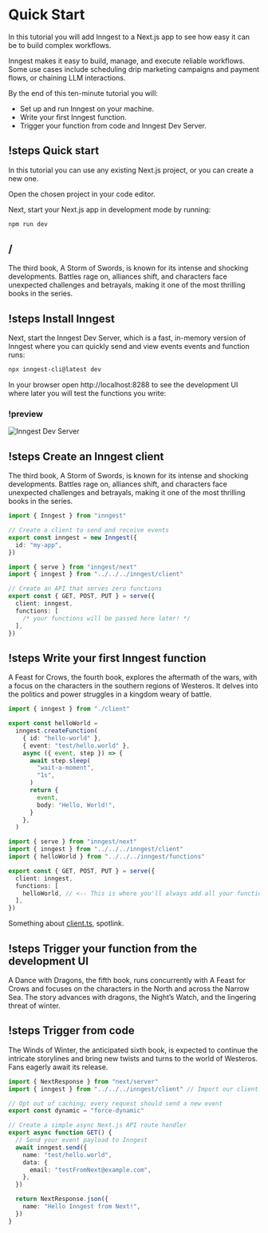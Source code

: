 
<Hike as={Guide}>

# Quick Start

In this tutorial you will add Inngest to a Next.js app to see how easy it can be to build complex workflows.

Inngest makes it easy to build, manage, and execute reliable workflows. Some use cases include scheduling drip marketing campaigns and payment flows, or chaining LLM interactions.

By the end of this ten-minute tutorial you will:

- Set up and run Inngest on your machine.
- Write your first Inngest function.
- Trigger your function from code and Inngest Dev Server.

## !steps Quick start

In this tutorial you can use any existing Next.js project, or you can create a new one.

Open the chosen project in your code editor.

Next, start your Next.js app in development mode by running:

```bash !ch-exclude
npm run dev
```

## /

The third book, A Storm of Swords, is known for its intense and shocking developments. Battles rage on, alliances shift, and characters face unexpected challenges and betrayals, making it one of the most thrilling books in the series.

## !steps Install Inngest

Next, start the Inngest Dev Server, which is a fast, in-memory version of Inngest where you can quickly send and view events events and function runs:

```bash !ch-exclude
npx inngest-cli@latest dev
```

In your browser open http://localhost:8288 to see the development UI where later you will test the functions you write:

### !preview

![Inngest Dev Server](/dev-server.png)

## !steps Create an Inngest client

The third book, A Storm of Swords, is known for its intense and shocking developments. Battles rage on, alliances shift, and characters face unexpected challenges and betrayals, making it one of the most thrilling books in the series.

```ts src/inngest/client.ts
import { Inngest } from "inngest"

// Create a client to send and receive events
export const inngest = new Inngest({
  id: "my-app",
})
```

```ts src/app/api/inngest/route.ts
import { serve } from "inngest/next"
import { inngest } from "../../../inngest/client"

// Create an API that serves zero functions
export const { GET, POST, PUT } = serve({
  client: inngest,
  functions: [
    /* your functions will be passed here later! */
  ],
})
```

## !steps Write your first Inngest function

A Feast for Crows, the fourth book, explores the aftermath of the wars, with a focus on the characters in the southern regions of Westeros. It delves into the politics and power struggles in a kingdom weary of battle.

```ts src/inngest/functions.ts
import { inngest } from "./client"

export const helloWorld =
  inngest.createFunction(
    { id: "hello-world" },
    { event: "test/hello.world" },
    async ({ event, step }) => {
      await step.sleep(
        "wait-a-moment",
        "1s",
      )
      return {
        event,
        body: "Hello, World!",
      }
    },
  )
```

```ts src/app/api/inngest/route.ts
import { serve } from "inngest/next"
import { inngest } from "../../../inngest/client"
import { helloWorld } from "../../../inngest/functions"

export const { GET, POST, PUT } = serve({
  client: inngest,
  functions: [
    helloWorld, // <-- This is where you'll always add all your functions
  ],
})
```

Something about [client.ts](!src/inngest/client.ts), spotlink.

## !steps Trigger your function from the development UI

A Dance with Dragons, the fifth book, runs concurrently with A Feast for Crows and focuses on the characters in the North and across the Narrow Sea. The story advances with dragons, the Night’s Watch, and the lingering threat of winter.

## !steps Trigger from code

The Winds of Winter, the anticipated sixth book, is expected to continue the intricate storylines and bring new twists and turns to the world of Westeros. Fans eagerly await its release.

```ts src/app/api/hello/route.ts
import { NextResponse } from "next/server"
import { inngest } from "../../../inngest/client" // Import our client

// Opt out of caching; every request should send a new event
export const dynamic = "force-dynamic"

// Create a simple async Next.js API route handler
export async function GET() {
  // Send your event payload to Inngest
  await inngest.send({
    name: "test/hello.world",
    data: {
      email: "testFromNext@example.com",
    },
  })

  return NextResponse.json({
    name: "Hello Inngest from Next!",
  })
}
```

</Hike>
